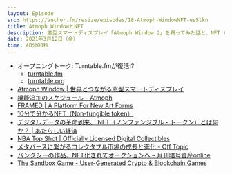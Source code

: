 ```yaml
---
layout: Episode
src: https://anchor.fm/resize/episodes/18-Atmoph-WindowNFT-es5lkn
title: Atmoph WindowとNFT
description: 窓型スマートディスプレイ「Atmoph Window 2」を買ってみた話と、NFT (Non-fungible token)の話から、デジタルコンテンツの今後を妄想しました。
date: 2021年3月12日（金）
time: 48分08秒
---
```


- オープニングトーク: Turntable.fmが復活!?
  - [turntable.fm](https://turntable.fm/)
  - [turntable.org](https://turntable.org/)
- [Atmoph Window | 世界とつながる窓型スマートディスプレイ](https://atmoph.com/ja/products/aw102)
- [機能追加のスケジュール – Atmoph](https://atmophhelp.zendesk.com/hc/ja/articles/900000510746-%E6%A9%9F%E8%83%BD%E8%BF%BD%E5%8A%A0%E3%81%AE%E3%82%B9%E3%82%B1%E3%82%B8%E3%83%A5%E3%83%BC%E3%83%AB)
- [FRAMED | A Platform For New Art Forms](https://frm.fm/)
- [10分で分かるNFT（Non-fungible token）](https://hashhub.tokyo/wp-content/uploads/2020/04/NFTin10min.pdf)
- [デジタルデータの革命到来、 NFT（ノンファンジブル・トークン）とは何か？ | あたらしい経済](https://www.neweconomy.jp/features/nft/91245)
- [NBA Top Shot | Officially Licensed Digital Collectibles](https://www.nbatopshot.com/)
- [メタバースに繋がるコレクタブル市場の成長と進化 - Off Topic](https://offtopicjp.substack.com/p/collectibles-nft-metaverse)
- [バンクシーの作品、NFT化されてオークションへ – 月刊暗号資産online](https://digitalassets-online.jp/news/20210304c/)
- [The Sandbox Game - User-Generated Crypto & Blockchain Games](https://www.sandbox.game/jp/)
